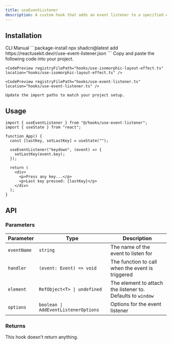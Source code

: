 ```yaml
---
title: useEventListener
description: A custom hook that adds an event listener to a specified element or the window.
---
```


## Installation

<CodeTabs>
  <TabsList>
    <TabsTrigger value="cli">CLI</TabsTrigger>
    <TabsTrigger value="manual">Manual</TabsTrigger>
  </TabsList>
  
  <TabsContent value="cli">
    ```package-install
    npx shadcn@latest add https://reactusekit.dev/r/use-event-listener.json
    ```
  </TabsContent>
  
  <TabsContent value="manual">
    Copy and paste the following code into your project.

    <CodePreview registryFilePath="hooks/use-isomorphic-layout-effect.ts" location="hooks/use-isomorphic-layout-effect.ts" />

    <CodePreview registryFilePath="hooks/use-event-listener.ts" location="hooks/use-event-listener.ts" />

    Update the import paths to match your project setup.

  </TabsContent>
</CodeTabs>

## Usage

```tsx
import { useEventListener } from "@/hooks/use-event-listener";
import { useState } from "react";

function App() {
  const [lastKey, setLastKey] = useState("");

  useEventListener("keydown", (event) => {
    setLastKey(event.key);
  });

  return (
    <div>
      <p>Press any key...</p>
      <p>Last key pressed: {lastKey}</p>
    </div>
  );
}
```

## API

### Parameters

| Parameter   | Type                                 | Description                                                 |
| ----------- | ------------------------------------ | ----------------------------------------------------------- |
| `eventName` | `string`                             | The name of the event to listen for                         |
| `handler`   | `(event: Event) => void`             | The function to call when the event is triggered            |
| `element`   | `RefObject<T> \| undefined`          | The element to attach the listener to. Defaults to `window` |
| `options`   | `boolean \| AddEventListenerOptions` | Options for the event listener                              |

### Returns

This hook doesn't return anything.
